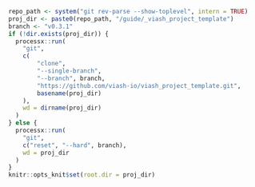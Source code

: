 
```r
repo_path <- system("git rev-parse --show-toplevel", intern = TRUE)
proj_dir <- paste0(repo_path, "/guide/_viash_project_template")
branch <- "v0.3.1"
if (!dir.exists(proj_dir)) {
  processx::run(
    "git",
    c(
        "clone",
        "--single-branch",
        "--branch", branch,
        "https://github.com/viash-io/viash_project_template.git",
        basename(proj_dir)
    ),
    wd = dirname(proj_dir)
  )
} else {
  processx::run(
    "git", 
    c("reset", "--hard", branch),
    wd = proj_dir
  )
}
knitr::opts_knit$set(root.dir = proj_dir)
```
